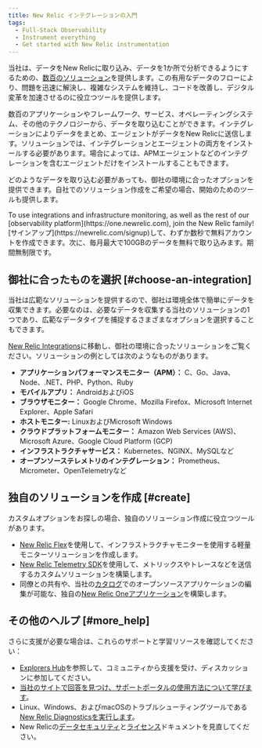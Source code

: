 ```yaml
---
title: New Relic インテグレーションの入門
tags:
  - Full-Stack Observability
  - Instrument everything
  - Get started with New Relic instrumentation
---
```


当社は、データをNew Relicに取り込み、データを1か所で分析できるようにするための、[数百のソリューション](https://newrelic.com/integrations)を提供します。この有用なデータのフローにより、問題を迅速に解決し、複雑なシステムを維持し、コードを改善し、デジタル変革を加速させるのに役立つツールを提供します。

数百のアプリケーションやフレームワーク、サービス、オペレーティングシステム、その他のテクノロジーから、データを取り込むことができます。インテグレーションによりデータをまとめ、エージェントがデータをNew Relicに送信します。ソリューションでは、インテグレーションとエージェントの両方をインストールする必要があります。場合によっては、APMエージェントなどのインテグレーションを含むエージェントだけをインストールすることもできます。

どのようなデータを取り込む必要があっても、御社の環境に合ったオプションを提供できます。自社でのソリューション作成をご希望の場合、開始のためのツールも提供します。

<Callout variant="tip">
  To use integrations and infrastructure monitoring, as well as the rest of our [observability platform](https://one.newrelic.com), join the New Relic family! [サインアップ](https://newrelic.com/signup)して、わずか数秒で無料アカウントを作成できます。次に、毎月最大で100GBのデータを無料で取り込みます。期間無制限です。
</Callout>

## 御社に合ったものを選択 [#choose-an-integration]

当社は広範なソリューションを提供するので、御社は環境全体で簡単にデータを収集できます。必要なのは、必要なデータを収集する当社のソリューションの1つであり、広範なデータタイプを捕捉するさまざまなオプションを選択することもできます。

[New Relic Integrations](https://newrelic.com/integrations)に移動し、御社の環境に合ったソリューションをご覧ください。ソリューションの例としては次のようなものがあります。

* **アプリケーションパフォーマンスモニター（APM）：** C、Go、Java、Node、.NET、PHP、Python、Ruby
* **モバイルアプリ：** AndroidおよびiOS
* **ブラウザモニター：** Google Chrome、Mozilla Firefox、Microsoft Internet Explorer、Apple Safari
* **ホストモニター:** LinuxおよびMicrosoft Windows
* **クラウドプラットフォームモニター：** Amazon Web Services (AWS)、Microsoft Azure、Google Cloud Platform (GCP)
* **インフラストラクチャサービス：** Kubernetes、NGINX、MySQLなど
* **オープンソーステレメトリのインテグレーション：** Prometheus、Micrometer、OpenTelemetryなど

## 独自のソリューションを作成 [#create]

カスタムオプションをお探しの場合、独自のソリューション作成に役立つツールがあります。

* [New Relic Flex](/docs/integrations/host-integrations/host-integrations-list/flex-integration-tool-build-your-own-integration)を使用して、インフラストラクチャモニターを使用する軽量モニターソリューションを作成します。
* [New Relic Telemetry SDK](/docs/data-ingest-apis/get-data-new-relic/new-relic-sdks/telemetry-sdks-send-custom-telemetry-data-new-relic)を使用して、メトリックスやトレースなどを送信するカスタムソリューションを構築します。
* 同僚との共有や、当社の[カタログ](/docs/new-relic-one/use-new-relic-one/build-new-relic-one/discover-manage-applications-new-relic-one-catalog)でのオープンソースアプリケーションの編集が可能な、独自の[New Relic Oneアプリケーション](/docs/new-relic-one/use-new-relic-one/build-new-relic-one/new-relic-one-build-your-own-custom-new-relic-one-application)を構築します。

## その他のヘルプ [#more_help]

さらに支援が必要な場合は、これらのサポートと学習リソースを確認してください：

* [Explorers Hub](https://discuss.newrelic.com/)を参照して、コミュニティから支援を受け、ディスカッションに参加してください。
* [当社のサイトで回答を見つけ、サポートポータルの使用方法について学びます](/docs/using-new-relic/welcome-new-relic/get-started/find-help-use-support-portal)。
* Linux、Windows、およびmacOSのトラブルシューティングツールである[New Relic Diagnosticsを実行します](/docs/using-new-relic/cross-product-functions/troubleshooting/new-relic-diagnostics)。
* New Relicの[データセキュリティ](/docs/security)と[ライセンス](/docs/licenses)ドキュメントを見直してください。

